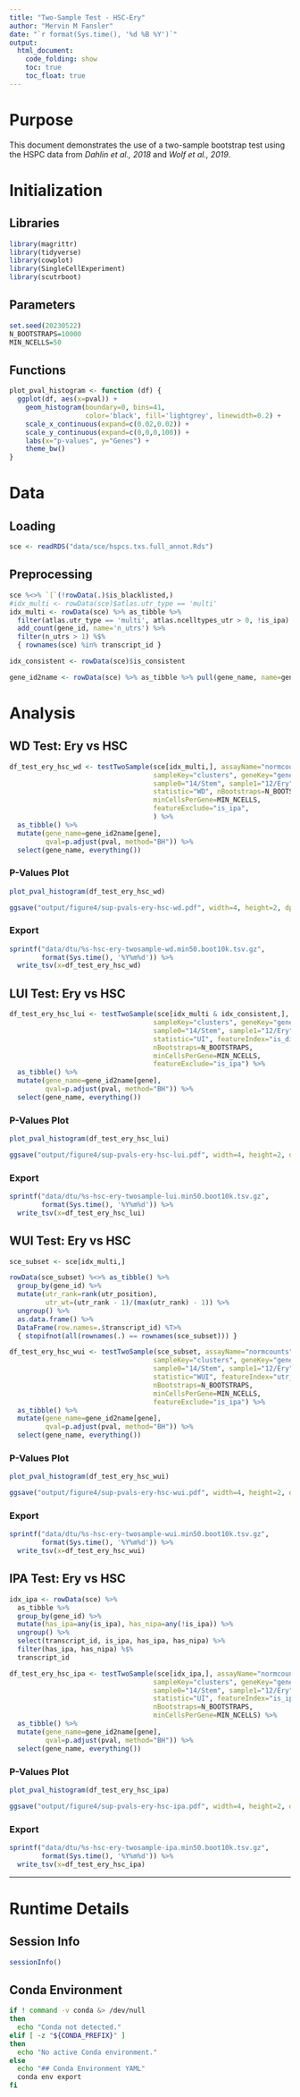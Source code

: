 ```yaml
---
title: "Two-Sample Test - HSC-Ery"
author: "Mervin M Fansler"
date: "`r format(Sys.time(), '%d %B %Y')`"
output: 
  html_document: 
    code_folding: show
    toc: true
    toc_float: true
---
```


# Purpose

This document demonstrates the use of a two-sample bootstrap test using the 
HSPC data from *Dahlin et al., 2018* and *Wolf et al., 2019*.

# Initialization

## Libraries
```r
library(magrittr)
library(tidyverse)
library(cowplot)
library(SingleCellExperiment)
library(scutrboot)
```

## Parameters
```r
set.seed(20230522)
N_BOOTSTRAPS=10000
MIN_NCELLS=50
```

## Functions

```r
plot_pval_histogram <- function (df) {
  ggplot(df, aes(x=pval)) +
    geom_histogram(boundary=0, bins=41, 
                   color='black', fill='lightgrey', linewidth=0.2) +
    scale_x_continuous(expand=c(0.02,0.02)) +
    scale_y_continuous(expand=c(0,0,0,100)) +
    labs(x="p-values", y="Genes") +
    theme_bw()
}
```

# Data
## Loading
```r
sce <- readRDS("data/sce/hspcs.txs.full_annot.Rds")
```

## Preprocessing
```r
sce %<>% `[`(!rowData(.)$is_blacklisted,)
#idx_multi <- rowData(sce)$atlas.utr_type == 'multi'
idx_multi <- rowData(sce) %>% as_tibble %>%
  filter(atlas.utr_type == 'multi', atlas.ncelltypes_utr > 0, !is_ipa) %>%
  add_count(gene_id, name='n_utrs') %>%
  filter(n_utrs > 1) %$%
  { rownames(sce) %in% transcript_id }

idx_consistent <- rowData(sce)$is_consistent

gene_id2name <- rowData(sce) %>% as_tibble %>% pull(gene_name, name=gene_id)
```

# Analysis

## WD Test: Ery vs HSC

```r
df_test_ery_hsc_wd <- testTwoSample(sce[idx_multi,], assayName="normcounts",
                                    sampleKey="clusters", geneKey="gene_id",
                                    sample0="14/Stem", sample1="12/Ery", 
                                    statistic="WD", nBootstraps=N_BOOTSTRAPS, 
                                    minCellsPerGene=MIN_NCELLS, 
                                    featureExclude="is_ipa", 
                                    ) %>%
  as_tibble() %>%
  mutate(gene_name=gene_id2name[gene],
         qval=p.adjust(pval, method="BH")) %>%
  select(gene_name, everything())
```

### P-Values Plot
```r
plot_pval_histogram(df_test_ery_hsc_wd)

ggsave("output/figure4/sup-pvals-ery-hsc-wd.pdf", width=4, height=2, dpi=300)
```

### Export
```r
sprintf("data/dtu/%s-hsc-ery-twosample-wd.min50.boot10k.tsv.gz", 
        format(Sys.time(), '%Y%m%d')) %>%
  write_tsv(x=df_test_ery_hsc_wd)
```

## LUI Test: Ery vs HSC

```r
df_test_ery_hsc_lui <- testTwoSample(sce[idx_multi & idx_consistent,], assayName="normcounts",
                                    sampleKey="clusters", geneKey="gene_id",
                                    sample0="14/Stem", sample1="12/Ery", 
                                    statistic="UI", featureIndex="is_distal",
                                    nBootstraps=N_BOOTSTRAPS, 
                                    minCellsPerGene=MIN_NCELLS, 
                                    featureExclude="is_ipa") %>%
  as_tibble() %>%
  mutate(gene_name=gene_id2name[gene],
         qval=p.adjust(pval, method="BH")) %>%
  select(gene_name, everything())
```

### P-Values Plot
```r
plot_pval_histogram(df_test_ery_hsc_lui)

ggsave("output/figure4/sup-pvals-ery-hsc-lui.pdf", width=4, height=2, dpi=300)
```

### Export
```r
sprintf("data/dtu/%s-hsc-ery-twosample-lui.min50.boot10k.tsv.gz", 
        format(Sys.time(), '%Y%m%d')) %>%
  write_tsv(x=df_test_ery_hsc_lui)
```

## WUI Test: Ery vs HSC

```r
sce_subset <- sce[idx_multi,]

rowData(sce_subset) %<>% as_tibble() %>%
  group_by(gene_id) %>%
  mutate(utr_rank=rank(utr_position),
         utr_wt=(utr_rank - 1)/(max(utr_rank) - 1)) %>%
  ungroup() %>%
  as.data.frame() %>%
  DataFrame(row.names=.$transcript_id) %T>%
  { stopifnot(all(rownames(.) == rownames(sce_subset))) }

df_test_ery_hsc_wui <- testTwoSample(sce_subset, assayName="normcounts",
                                    sampleKey="clusters", geneKey="gene_id",
                                    sample0="14/Stem", sample1="12/Ery", 
                                    statistic="WUI", featureIndex="utr_wt",
                                    nBootstraps=N_BOOTSTRAPS, 
                                    minCellsPerGene=MIN_NCELLS, 
                                    featureExclude="is_ipa") %>%
  as_tibble() %>%
  mutate(gene_name=gene_id2name[gene],
         qval=p.adjust(pval, method="BH")) %>%
  select(gene_name, everything())
```

### P-Values Plot
```r
plot_pval_histogram(df_test_ery_hsc_wui)

ggsave("output/figure4/sup-pvals-ery-hsc-wui.pdf", width=4, height=2, dpi=300)
```

### Export
```r
sprintf("data/dtu/%s-hsc-ery-twosample-wui.min50.boot10k.tsv.gz", 
        format(Sys.time(), '%Y%m%d')) %>%
  write_tsv(x=df_test_ery_hsc_wui)
```

## IPA Test: Ery vs HSC

```r
idx_ipa <- rowData(sce) %>%
  as_tibble %>%
  group_by(gene_id) %>%
  mutate(has_ipa=any(is_ipa), has_nipa=any(!is_ipa)) %>%
  ungroup() %>%
  select(transcript_id, is_ipa, has_ipa, has_nipa) %>%
  filter(has_ipa, has_nipa) %$%
  transcript_id

df_test_ery_hsc_ipa <- testTwoSample(sce[idx_ipa,], assayName="normcounts",
                                    sampleKey="clusters", geneKey="gene_id",
                                    sample0="14/Stem", sample1="12/Ery", 
                                    statistic="UI", featureIndex="is_ipa",
                                    nBootstraps=N_BOOTSTRAPS, 
                                    minCellsPerGene=MIN_NCELLS) %>%
  as_tibble() %>%
  mutate(gene_name=gene_id2name[gene],
         qval=p.adjust(pval, method="BH")) %>%
  select(gene_name, everything())
```

### P-Values Plot
```r
plot_pval_histogram(df_test_ery_hsc_ipa)

ggsave("output/figure4/sup-pvals-ery-hsc-ipa.pdf", width=4, height=2, dpi=300)
```

### Export
```r
sprintf("data/dtu/%s-hsc-ery-twosample-ipa.min50.boot10k.tsv.gz", 
        format(Sys.time(), '%Y%m%d')) %>%
  write_tsv(x=df_test_ery_hsc_ipa)
```

---

# Runtime Details
## Session Info
```r
sessionInfo()
```

## Conda Environment
```bash
if ! command -v conda &> /dev/null
then
  echo "Conda not detected."
elif [ -z "${CONDA_PREFIX}" ]
then
  echo "No active Conda environment."
else
  echo "## Conda Environment YAML"
  conda env export
fi
```
